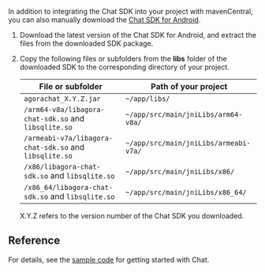 <PlatformWrapper platform="android">

In addition to integrating the Chat SDK into your project with mavenCentral, you can also manually download the [Chat SDK for Android](https://download.agora.io/sdk/release/Agora_Chat_SDK_for_Android_v1.0.0.zip). 

1. Download the latest version of the Chat SDK for Android, and extract the files from the downloaded SDK package.

2. Copy the following files or subfolders from the **libs** folder of the downloaded SDK to the corresponding directory of your project.

   | File or subfolder                                      | Path of your project                  |
   | ------------------------------------------------------ | ------------------------------------- |
   | `agorachat_X.Y.Z.jar`                                  | `~/app/libs/`                         |
   | `/arm64-v8a/libagora-chat-sdk.so` and `libsqlite.so`   | `~/app/src/main/jniLibs/arm64-v8a/`   |
   | `/armeabi-v7a/libagora-chat-sdk.so` and `libsqlite.so` | `~/app/src/main/jniLibs/armeabi-v7a/` |
   | `/x86/libagora-chat-sdk.so` and `libsqlite.so`         | `~/app/src/main/jniLibs/x86/`         |
   | `/x86_64/libagora-chat-sdk.so` and `libsqlite.so`      | `~/app/src/main/jniLibs/x86_64/`      |

   <div class="alert info"> X.Y.Z refers to the version number of the Chat SDK you downloaded.</div>

## Reference

For details, see the [sample code](https://github.com/AgoraIO/Agora-Chat-API-Examples/blob/main/Chat-Android/app/src/main/java/io/agora/agorachatquickstart/MainActivity.java) for getting started with Chat.

</PlatformWrapper>
